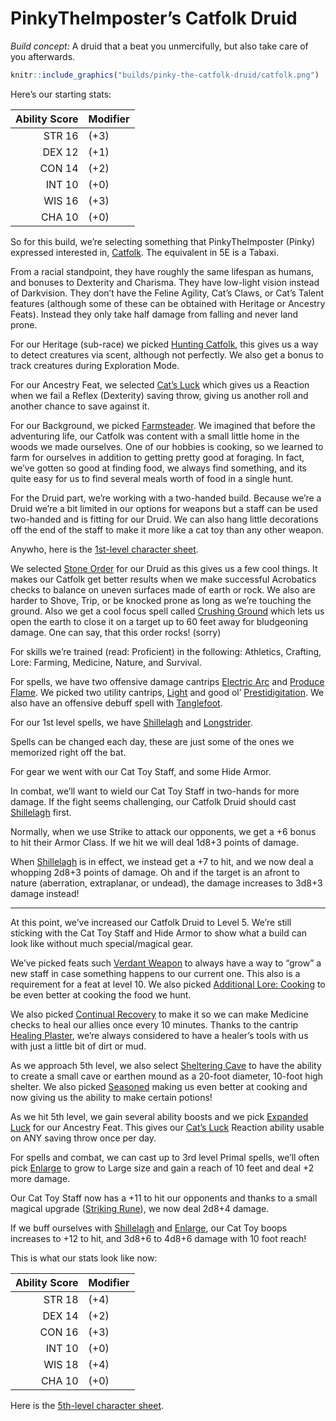 # PinkyTheImposter's Catfolk Druid

*Build concept:* A druid that a beat you unmercifully, but also take care of you afterwards.

```{r echo=FALSE, fig.cap="A catfolk", out.width = '75%', fig.align='center', fig.pos = 'H'}
knitr::include_graphics("builds/pinky-the-catfolk-druid/catfolk.png")
```

Here's our starting stats:

|Ability Score|Modifier|
|------------:|:-------|
|STR 16|(+3)|
|DEX 12|(+1)|
|CON 14|(+2)|
|INT 10|(+0)|
|WIS 16|(+3)|
|CHA 10|(+0)|

So for this build, we're selecting something that PinkyTheImposter (Pinky) expressed interested in, [Catfolk](https://2e.aonprd.com/Ancestries.aspx?ID=17). The equivalent in 5E is a Tabaxi.

From a racial standpoint, they have roughly the same lifespan as humans, and bonuses to Dexterity and Charisma. They have low-light vision instead of Darkvision. They don't have the Feline Agility, Cat's Claws, or Cat's Talent features (although some of these can be obtained with Heritage or Ancestry Feats). Instead they only take half damage from falling and never land prone.

For our Heritage (sub-race) we picked [Hunting Catfolk](https://2e.aonprd.com/Heritages.aspx?ID=59), this gives us a way to detect creatures via scent, although not perfectly. We also get a bonus to track creatures during Exploration Mode.

For our Ancestry Feat, we selected [Cat's Luck](https://2e.aonprd.com/Feats.aspx?ID=1253) which gives us a Reaction when we fail a Reflex (Dexterity) saving throw, giving us another roll and another chance to save against it.

For our Background, we picked [Farmsteader](https://2e.aonprd.com/Backgrounds.aspx?ID=273). We imagined that before the adventuring life, our Catfolk was content with a small little home in the woods we made ourselves. One of our hobbies is cooking, so we learned to farm for ourselves in addition to getting pretty good at foraging. In fact, we've gotten so good at finding food, we always find something, and its quite easy for us to find several meals worth of food in a single hunt.

For the Druid part, we're working with a two-handed build. Because we're a Druid we're a bit limited in our options for weapons but a staff can be used two-handed and is fitting for our Druid. We can also hang little decorations off the end of the staff to make it more like a cat toy than any other weapon.

Anywho, here is the [1st-level character sheet](builds/pinky-the-catfolk-druid/druid01.pdf).

We selected [Stone Order](https://2e.aonprd.com/DruidicOrders.aspx?ID=6) for our Druid as this gives us a few cool things. It makes our Catfolk get better results when we make successful Acrobatics checks to balance on uneven surfaces made of earth or rock. We also are harder to Shove, Trip, or be knocked prone as long as we're touching the ground. Also we get a cool focus spell called [Crushing Ground](https://2e.aonprd.com/Spells.aspx?ID=1053) which lets us open the earth to close it on a target up to 60 feet away for bludgeoning damage. One can say, that this order rocks! (sorry)

For skills we're trained (read: Proficient) in the following: Athletics, Crafting, Lore: Farming, Medicine, Nature, and Survival.

For spells, we have two offensive damage cantrips [Electric Arc](https://2e.aonprd.com/Spells.aspx?ID=97) and [Produce Flame](https://2e.aonprd.com/Spells.aspx?ID=236). We picked two utility cantrips, [Light](https://2e.aonprd.com/Spells.aspx?ID=171) and good ol' [Prestidigitation](https://2e.aonprd.com/Spells.aspx?ID=229). We also have an offensive debuff spell with [Tanglefoot](https://2e.aonprd.com/Spells.aspx?ID=330).

For our 1st level spells, we have [Shillelagh](https://2e.aonprd.com/Spells.aspx?ID=282) and [Longstrider](https://2e.aonprd.com/Spells.aspx?ID=175).

Spells can be changed each day, these are just some of the ones we memorized right off the bat.

For gear we went with our Cat Toy Staff, and some Hide Armor.

In combat, we'll want to wield our Cat Toy Staff in two-hands for more damage. If the fight seems challenging, our Catfolk Druid should cast [Shillelagh](https://2e.aonprd.com/Spells.aspx?ID=282) first. 

Normally, when we use Strike to attack our opponents, we get a +6 bonus to hit their Armor Class. If we hit we will deal 1d8+3 points of damage.

When [Shillelagh](https://2e.aonprd.com/Spells.aspx?ID=282) is in effect, we instead get a +7 to hit, and we now deal a whopping 2d8+3 points of damage. Oh and if the target is an afront to nature (aberration, extraplanar, or undead), the damage increases to 3d8+3 damage instead!

---

At this point, we've increased our Catfolk Druid to Level 5. We're still sticking with the Cat Toy Staff and Hide Armor to show what a build can look like without much special/magical gear.

We've picked feats such [Verdant Weapon](https://2e.aonprd.com/Feats.aspx?ID=1711) to always have a way to "grow" a new staff in case something happens to our current one. This also is a requirement for a feat at level 10. We also picked [Additional Lore: Cooking](https://2e.aonprd.com/Feats.aspx?ID=750) to be even better at cooking the food we hunt.

We also picked [Continual Recovery](https://2e.aonprd.com/Feats.aspx?ID=771) to make it so we can make Medicine checks to heal our allies once every 10 minutes. Thanks to the cantrip [Healing Plaster](https://2e.aonprd.com/Spells.aspx?ID=925), we're always considered to have a healer's tools with us with just a little bit of dirt or mud.

As we approach 5th level, we also select [Sheltering Cave](https://2e.aonprd.com/Feats.aspx?ID=2975) to have the ability to create a small cave or earthen mound as a 20-foot diameter, 10-foot high shelter. We also picked [Seasoned](https://2e.aonprd.com/Feats.aspx?ID=2149) making us even better at cooking and now giving us the ability to make certain potions!

As we hit 5th level, we gain several ability boosts and we pick [Expanded Luck](https://2e.aonprd.com/Feats.aspx?ID=1259) for our Ancestry Feat. This gives our [Cat's Luck](https://2e.aonprd.com/Feats.aspx?ID=1253) Reaction ability usable on ANY saving throw once per day.

For spells and combat, we can cast up to 3rd level Primal spells, we'll often pick [Enlarge](https://2e.aonprd.com/Spells.aspx?ID=102) to grow to Large size and gain a reach of 10 feet and deal +2 more damage.

Our Cat Toy Staff now has a +11 to hit our opponents and thanks to a small magical upgrade ([Striking Rune](https://2e.aonprd.com/Equipment.aspx?ID=280)), we now deal 2d8+4 damage.

If we buff ourselves with [Shillelagh](https://2e.aonprd.com/Spells.aspx?ID=282) and [Enlarge](https://2e.aonprd.com/Spells.aspx?ID=102), our Cat Toy boops increases to +12 to hit, and 3d8+6 to 4d8+6 damage with 10 foot reach!

This is what our stats look like now:

|Ability Score|Modifier|
|------------:|:-------|
|STR 18|(+4)|
|DEX 14|(+2)|
|CON 16|(+3)|
|INT 10|(+0)|
|WIS 18|(+4)|
|CHA 10|(+0)|

Here is the [5th-level character sheet](builds/pinky-the-catfolk-druid/druid05.pdf).